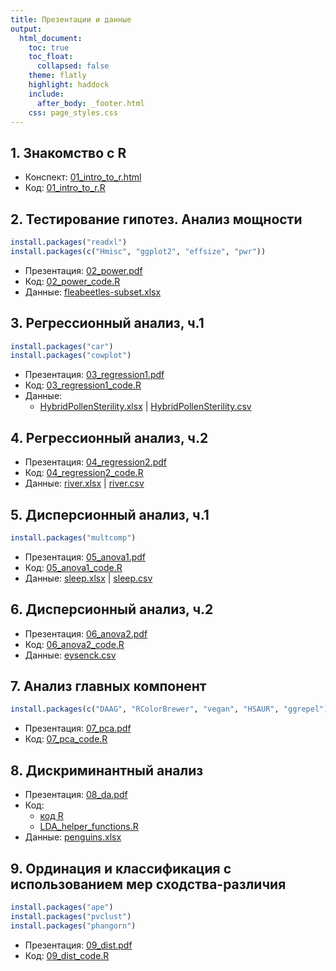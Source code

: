 ```yaml
---
title: Презентации и данные
output:
  html_document:
    toc: true
    toc_float:
      collapsed: false
    theme: flatly
    highlight: haddock
    include:
      after_body: _footer.html
    css: page_styles.css
---
```


## 1. Знакомство с R

- Конспект: [01_intro_to_r.html](01_intro_to_r.html)
-   Код: [01_intro_to_r.R](01_intro_to_r.R)

## 2. Тестирование гипотез. Анализ мощности

```r
install.packages("readxl")
install.packages(c("Hmisc", "ggplot2", "effsize", "pwr"))
```

- Презентация: [02_power.pdf](02_power.pdf)
- Код: [02_power_code.R](02_power_code.R)
- Данные: [fleabeetles-subset.xlsx](data/fleabeetles-subset.xlsx)

## 3. Регрессионный анализ, ч.1

```r
install.packages("car")
install.packages("cowplot")
```

- Презентация: [03_regression1.pdf](03_regression1.pdf)
- Код: [03_regression1_code.R](03_regression1_code.R)
- Данные:
    - [HybridPollenSterility.xlsx](data/HybridPollenSterility.xlsx) | [HybridPollenSterility.csv](data/HybridPollenSterility.csv)

## 4. Регрессионный анализ, ч.2

- Презентация: [04_regression2.pdf](04_regression2.pdf)
- Код: [04_regression2_code.R](04_regression2_code.R)
- Данные: [river.xlsx](data/river.xlsx) | [river.csv](data/river.csv)

## 5. Дисперсионный анализ, ч.1

```r
install.packages("multcomp")
```

- Презентация: [05_anova1.pdf](05_anova1.pdf)
- Код: [05_anova1_code.R](05_anova1_code.R)
- Данные: [sleep.xlsx](data/sleep.xlsx) | [sleep.csv](data/sleep.csv)

## 6. Дисперсионный анализ, ч.2

- Презентация: [06_anova2.pdf](06_anova2.pdf)
- Код: [06_anova2_code.R](06_anova2_code.R)
- Данные: [eysenck.csv](data/eysenck.csv)

## 7. Анализ главных компонент

```r
install.packages(c("DAAG", "RColorBrewer", "vegan", "HSAUR", "ggrepel"))
```

- Презентация: [07_pca.pdf](07_pca.pdf)
- Код: [07_pca_code.R](07_pca_code.R)

## 8. Дискриминантный анализ

- Презентация: [08_da.pdf](08_da.pdf)
- Код:
  + [код R](08_da_code.R)
  + [LDA_helper_functions.R](LDA_helper_functions.R)
- Данные: [penguins.xlsx](data/penguins.xlsx)

## 9. Ординация и классификация с использованием мер сходства-различия

```r
install.packages("ape")
install.packages("pvclust")
install.packages("phangorn")
```

- Презентация: [09_dist.pdf](09_dist.pdf)
- Код: [09_dist_code.R](09_dist_code.R)
